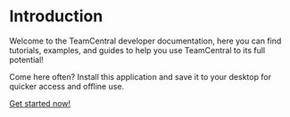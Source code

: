 # Introduction

Welcome to the TeamCentral developer documentation, here you can find tutorials, examples, and guides to help you use TeamCentral to its full potential!

Come here often? Install this application and save it to your desktop for quicker access and offline use.

[Get started now!](/getting-started)
